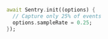 ```dart {3}
await Sentry.init((options) {
  // Capture only 25% of events
  options.sampleRate = 0.25;
});
```

